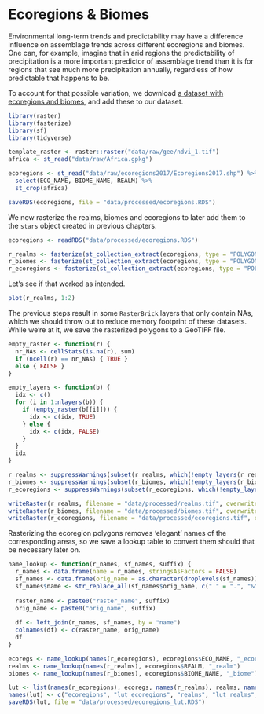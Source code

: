 # Ecoregions & Biomes

Environmental long-term trends and predictability may have a difference influence on assemblage trends across different ecoregions and biomes. One can, for example, imagine that in arid regions the predictability of precipitation is a more important predictor of assemblage trend than it is for regions that see much more precipitation annually, regardless of how predictable that happens to be.

To account for that possible variation, we download [a dataset with ecoregions and biomes](http://ecoregions2017.appspot.com/), and add these to our dataset.

```r
library(raster)
library(fasterize)
library(sf)
library(tidyverse)
```

```r
template_raster <- raster::raster("data/raw/gee/ndvi_1.tif")
africa <- st_read("data/raw/Africa.gpkg")

ecoregions <- st_read("data/raw/ecoregions2017/Ecoregions2017.shp") %>%
  select(ECO_NAME, BIOME_NAME, REALM) %>%
  st_crop(africa)

saveRDS(ecoregions, file = "data/processed/ecoregions.RDS")
```

We now rasterize the realms, biomes and ecoregions to later add them to the `stars` object created in previous chapters.

```r
ecoregions <- readRDS("data/processed/ecoregions.RDS")

r_realms <- fasterize(st_collection_extract(ecoregions, type = "POLYGON"), template_raster, by = "REALM")
r_biomes <- fasterize(st_collection_extract(ecoregions, type = "POLYGON"), template_raster, by = "BIOME_NAME")
r_ecoregions <- fasterize(st_collection_extract(ecoregions, type = "POLYGON"), template_raster, by = "ECO_NAME")
```

Let's see if that worked as intended.

```r
plot(r_realms, 1:2)
```

The previous steps result in some `RasterBrick` layers that only contain NAs, which we should throw out to reduce memory footprint of these datasets. While we're at it, we save the rasterized polygons to a GeoTIFF file.

```r
empty_raster <- function(r) {
  nr_NAs <- cellStats(is.na(r), sum)
  if (ncell(r) == nr_NAs) { TRUE } 
  else { FALSE }
}

empty_layers <- function(b) {
  idx <- c()
  for (i in 1:nlayers(b)) {
    if (empty_raster(b[[i]])) {
      idx <- c(idx, TRUE)
    } else {
      idx <- c(idx, FALSE)
    }
  }
  idx
}

r_realms <- suppressWarnings(subset(r_realms, which(!empty_layers(r_realms))))
r_biomes <- suppressWarnings(subset(r_biomes, which(!empty_layers(r_biomes))))
r_ecoregions <- suppressWarnings(subset(r_ecoregions, which(!empty_layers(r_ecoregions))))

writeRaster(r_realms, filename = "data/processed/realms.tif", overwrite = TRUE, format = "GTiff")
writeRaster(r_biomes, filename = "data/processed/biomes.tif", overwrite = TRUE, format = "GTiff")
writeRaster(r_ecoregions, filename = "data/processed/ecoregions.tif", overwrite = TRUE, format = "GTiff")
```

Rasterizing the ecoregion polygons removes 'elegant' names of the corresponding areas, so we save a lookup table to convert them should that be necessary later on.

```r
name_lookup <- function(r_names, sf_names, suffix) {
  r_names <- data.frame(name = r_names, stringsAsFactors = FALSE)
  sf_names <- data.frame(orig_name = as.character(droplevels(sf_names)), stringsAsFactors = FALSE)
  sf_names$name <- str_replace_all(sf_names$orig_name, c(" " = ".", "&" = ".", "," = ".", "-" = "."))
  
  raster_name <- paste0("raster_name", suffix)
  orig_name <- paste0("orig_name", suffix)
  
  df <- left_join(r_names, sf_names, by = "name")
  colnames(df) <- c(raster_name, orig_name)
  df
}

ecoregs <- name_lookup(names(r_ecoregions), ecoregions$ECO_NAME, "_ecoreg")
realms <- name_lookup(names(r_realms), ecoregions$REALM, "_realm")
biomes <- name_lookup(names(r_biomes), ecoregions$BIOME_NAME, "_biome")

lut <- list(names(r_ecoregions), ecoregs, names(r_realms), realms, names(r_biomes), biomes)
names(lut) <- c("ecoregions", "lut_ecoregions", "realms", "lut_realms", "biomes", "lut_biomes")
saveRDS(lut, file = "data/processed/ecoregions_lut.RDS")
```



















